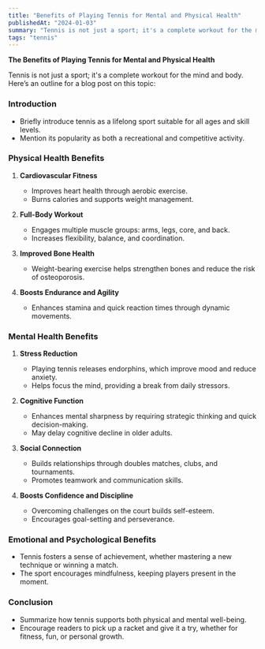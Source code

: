 ```yaml
---
title: "Benefits of Playing Tennis for Mental and Physical Health"
publishedAt: "2024-01-03"
summary: "Tennis is not just a sport; it's a complete workout for the mind and body. Here’s an outline for a blog post on this topic:"
tags: "tennis"
---
```

**The Benefits of Playing Tennis for Mental and Physical Health**  

Tennis is not just a sport; it's a complete workout for the mind and body. Here’s an outline for a blog post on this topic:  


### **Introduction**  
- Briefly introduce tennis as a lifelong sport suitable for all ages and skill levels.  
- Mention its popularity as both a recreational and competitive activity.  

### **Physical Health Benefits**  
1. **Cardiovascular Fitness**  
   - Improves heart health through aerobic exercise.  
   - Burns calories and supports weight management.  

2. **Full-Body Workout**  
   - Engages multiple muscle groups: arms, legs, core, and back.  
   - Increases flexibility, balance, and coordination.  

3. **Improved Bone Health**  
   - Weight-bearing exercise helps strengthen bones and reduce the risk of osteoporosis.  

4. **Boosts Endurance and Agility**  
   - Enhances stamina and quick reaction times through dynamic movements.  

### **Mental Health Benefits**  
1. **Stress Reduction**  
   - Playing tennis releases endorphins, which improve mood and reduce anxiety.  
   - Helps focus the mind, providing a break from daily stressors.  

2. **Cognitive Function**  
   - Enhances mental sharpness by requiring strategic thinking and quick decision-making.  
   - May delay cognitive decline in older adults.  

3. **Social Connection**  
   - Builds relationships through doubles matches, clubs, and tournaments.  
   - Promotes teamwork and communication skills.  

4. **Boosts Confidence and Discipline**  
   - Overcoming challenges on the court builds self-esteem.  
   - Encourages goal-setting and perseverance.  

### **Emotional and Psychological Benefits**  
- Tennis fosters a sense of achievement, whether mastering a new technique or winning a match.  
- The sport encourages mindfulness, keeping players present in the moment.  

### **Conclusion**  
- Summarize how tennis supports both physical and mental well-being.  
- Encourage readers to pick up a racket and give it a try, whether for fitness, fun, or personal growth.  

